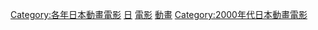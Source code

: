 {{Yearnav|日本動畫電影}}

[[Category:各年日本動畫電影|Category:各年日本動畫電影]]
[[Category:2009年動畫電影|日]]
[[Category:2009年日本動畫作品|電影]]
[[Category:2009年日本電影作品|動畫]]
[[Category:2000年代日本動畫電影|Category:2000年代日本動畫電影]]
